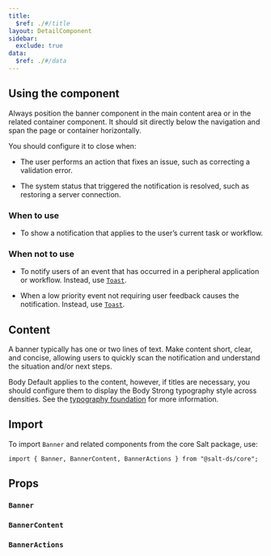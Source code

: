 ```yaml
---
title:
  $ref: ./#/title
layout: DetailComponent
sidebar:
  exclude: true
data:
  $ref: ./#/data
---
```


## Using the component

Always position the banner component in the main content area or in the related container component. It should sit directly below the navigation and span the page or container horizontally.

You should configure it to close when:

- The user performs an action that fixes an issue, such as correcting a validation error.

- The system status that triggered the notification is resolved, such as restoring a server connection.

### When to use

- To show a notification that applies to the user’s current task or workflow.

### When not to use

- To notify users of an event that has occurred in a peripheral application or workflow. Instead, use [`Toast`](../toast).

- When a low priority event not requiring user feedback causes the notification. Instead, use [`Toast`](../toast).

## Content

A banner typically has one or two lines of text. Make content short, clear, and concise, allowing users to quickly scan the notification and understand the situation and/or next steps.

Body Default applies to the content, however, if titles are necessary, you should configure them to display the Body Strong typography style across densities. See the [typography foundation](/salt/foundations/typography/) for more information.

## Import

To import `Banner` and related components from the core Salt package, use:

```
import { Banner, BannerContent, BannerActions } from "@salt-ds/core";
```

## Props

### `Banner`

<PropsTable componentName="Banner" />

### `BannerContent`

<PropsTable componentName="BannerContent" />

### `BannerActions`

<PropsTable componentName="BannerActions" />

